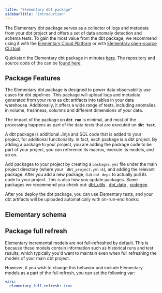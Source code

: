 ```yaml
---
title: "Elementary dbt package"
sidebarTitle: "Introduction"
---
```





The Elementary dbt package serves as a collector of logs and metadata from your dbt project and offers a set of data anomaly detection and schema tests.
To gain the most value from the dbt package, we recommend using it with the [Elementary Cloud Platform](/cloud/introduction) or with [Elementary open-source CLI tool](/oss/oss-introduction).

Quickstart the Elementary dbt package in minutes [here](/data-tests/dbt/quickstart-package). The repository and source code of the  can be [found here](https://github.com/elementary-data/dbt-data-reliability).

## Package Features

The Elementary dbt package is designed to power data observability use cases for dbt pipelines.
This package will upload logs and metadata generated from your runs as dbt artifacts into tables in your data warehouse.
Additionally, it offers a wide range of tests, including anomalies in volume, freshness, columns and different dimensions of your data.

The impact of the package on **`dbt run`** is minimal, and most of the processing happens as part of the data tests that are executed on **`dbt test`**.

<Accordion title="What are dbt packages and packages.yml?">
  A dbt package is additional Jinja and SQL code that is added to your project, for additional functionality. In fact, each package is a dbt project. By adding a package to your project, you are adding the package code to be part of your project, you can reference its macros, execute its models, and so on.

  Add packages to your project by creating a `packages.yml` file under the main project directory (where your `
  dbt_project.yml` is), and adding the relevant package. After you add a new package, run `dbt deps` to actually pull its
  code to your project. This is also how you update packages.
  Some packages we recommend you check out: [dbt\_utils](https://github.com/dbt-labs/dbt-utils/tree/0.8.2/)
  , [dbt\_date](https://github.com/calogica/dbt-date/tree/0.5.4/)
  , [codegen](https://github.com/dbt-labs/dbt-codegen/tree/0.5.0/).
</Accordion>

After you deploy the dbt package, you can use Elementary tests, and your dbt artifacts will be uploaded automatically with on-run-end hooks:

<CardGroup cols={3}>
  <Card title="Elementary data tests" href="/data-tests/introduction" />

  <Card title="dbt artifacts" href="/data-tests/dbt/dbt-artifacts" />

  <Card title="on-run-end hooks" href="/data-tests/dbt/on-run-end_hooks" />
</CardGroup>

## Elementary schema

<QuestionSchemaNoAccordion />

## Package full refresh

Elementary incremental models are not full-refreshed by default. This is because these models contain
information such as historical runs and test results, which typically you'd want to maintain even when full refreshing
the models of your main dbt project.

However, if you wish to change this behavior and include Elementary models as a part of the full refresh, you can set
the following var:

```yaml
vars:
  elementary_full_refresh: true
```
